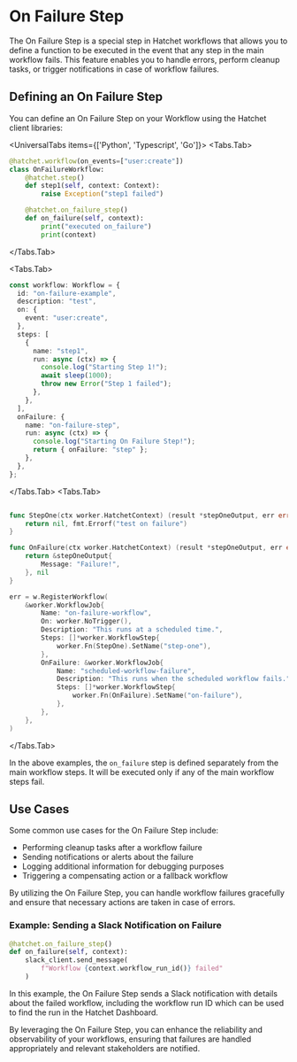 
# On Failure Step

The On Failure Step is a special step in Hatchet workflows that allows you to define a function to be executed in the event that any step in the main workflow fails. This feature enables you to handle errors, perform cleanup tasks, or trigger notifications in case of workflow failures.

## Defining an On Failure Step

You can define an On Failure Step on your Workflow using the Hatchet client libraries:

<UniversalTabs items={['Python', 'Typescript', 'Go']}>
<Tabs.Tab>

```python
@hatchet.workflow(on_events=["user:create"])
class OnFailureWorkflow:
    @hatchet.step()
    def step1(self, context: Context):
        raise Exception("step1 failed")

    @hatchet.on_failure_step()
    def on_failure(self, context):
        print("executed on_failure")
        print(context)

```

</Tabs.Tab>

<Tabs.Tab>

```typescript
const workflow: Workflow = {
  id: "on-failure-example",
  description: "test",
  on: {
    event: "user:create",
  },
  steps: [
    {
      name: "step1",
      run: async (ctx) => {
        console.log("Starting Step 1!");
        await sleep(1000);
        throw new Error("Step 1 failed");
      },
    },
  ],
  onFailure: {
    name: "on-failure-step",
    run: async (ctx) => {
      console.log("Starting On Failure Step!");
      return { onFailure: "step" };
    },
  },
};
```

</Tabs.Tab>
<Tabs.Tab>

```go

func StepOne(ctx worker.HatchetContext) (result *stepOneOutput, err error) {
	return nil, fmt.Errorf("test on failure")
}

func OnFailure(ctx worker.HatchetContext) (result *stepOneOutput, err error) {
	return &stepOneOutput{
		Message: "Failure!",
	}, nil
}

err = w.RegisterWorkflow(
	&worker.WorkflowJob{
		Name: "on-failure-workflow",
		On: worker.NoTrigger(),
		Description: "This runs at a scheduled time.",
		Steps: []*worker.WorkflowStep{
			worker.Fn(StepOne).SetName("step-one"),
		},
		OnFailure: &worker.WorkflowJob{
			Name: "scheduled-workflow-failure",
			Description: "This runs when the scheduled workflow fails.",
			Steps: []*worker.WorkflowStep{
				worker.Fn(OnFailure).SetName("on-failure"),
			},
		},
	},
)

```

</Tabs.Tab>
</UniversalTabs>

In the above examples, the `on_failure` step is defined separately from the main workflow steps. It will be executed only if any of the main workflow steps fail.

## Use Cases

Some common use cases for the On Failure Step include:

- Performing cleanup tasks after a workflow failure
- Sending notifications or alerts about the failure
- Logging additional information for debugging purposes
- Triggering a compensating action or a fallback workflow

By utilizing the On Failure Step, you can handle workflow failures gracefully and ensure that necessary actions are taken in case of errors.

### Example: Sending a Slack Notification on Failure

```python
@hatchet.on_failure_step()
def on_failure(self, context):
    slack_client.send_message(
        f"Workflow {context.workflow_run_id()} failed"
    )
```

In this example, the On Failure Step sends a Slack notification with details about the failed workflow, including the workflow run ID which can be used to find the run in the Hatchet Dashboard.

By leveraging the On Failure Step, you can enhance the reliability and observability of your workflows, ensuring that failures are handled appropriately and relevant stakeholders are notified.
